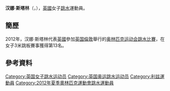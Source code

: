{{noteTA|G1=Aquatics
|1=zh-cn:利兹; zh-hk:列斯; zh-tw:里茲}}
{{Infobox sportsperson
|image       = 
|caption     =
|name        = 汉娜·斯塔林
|english_name = Hannah Starling
|nickname    =
|birth_date  ={{birth_date_and_age|1995|6|12}}<ref name="BSwim">{{cite web|url=http://www.swimming.org/britishswimming/diving/womens-development-athletes/hannah-starling/7576/|title=Hannah Starling|publisher=British Swimming|access-date=2015-05-30|archive-date=2016-03-04|archive-url=https://web.archive.org/web/20160304042326/http://www.swimming.org/britishswimming/diving/womens-development-athletes/hannah-starling/7576/|dead-url=no}}{{en}}</ref>
|birth_place = {{GBR}}[[利兹|利兹]]<ref name="BSwim"/>
|residence   = 
|height      = 
|weight      =
|retired     =
|country       = {{GBR}}
|sport         = [[跳水|跳水]]
|event         = 3米跳板
|rank          =
|club          = [[利兹|利兹]]
|collegeteam   =
|partner       = 
|formerpartner =
|coach         = Edwin Jongejans
|medaltemplates= <!-- see [[Template:MedalRelatedTemplates|Template:MedalRelatedTemplates]] -->
<!-- 
{{MedalSport | 女子[[跳水|跳水]]}}
{{MedalCountry | {{GBR}}}}
-->
}}
'''汉娜·斯塔林'''（{{lang-en|'''Hannah Starling'''}}，{{bd|1995年|6月12日|catIdx=Starling}}），[[英國|英國]]女子[[跳水|跳水]]運動員。

==簡歷==
2012年，汉娜·斯塔林代表[[2012年夏季奥林匹克运动会英国代表团|英國]]參加[[英国|英国]][[倫敦|倫敦]]舉行的[[2012年夏季奥林匹克运动会|奥林匹克运动会]][[2012年夏季奧林匹克運動會跳水比賽|跳水比賽]]，在女子3米跳板賽事獲得第13名。

==參考資料==
{{Reflist}}

{{DEFAULTSORT:Starling, Hannah}}
[[Category:英国女子跳水运动员|Category:英国女子跳水运动员]]
[[Category:英国奥运跳水运动员|Category:英国奥运跳水运动员]]
[[Category:利兹運動員|Category:利兹運動員]]
[[Category:2012年夏季奧林匹克運動會跳水運動員|Category:2012年夏季奧林匹克運動會跳水運動員]]
